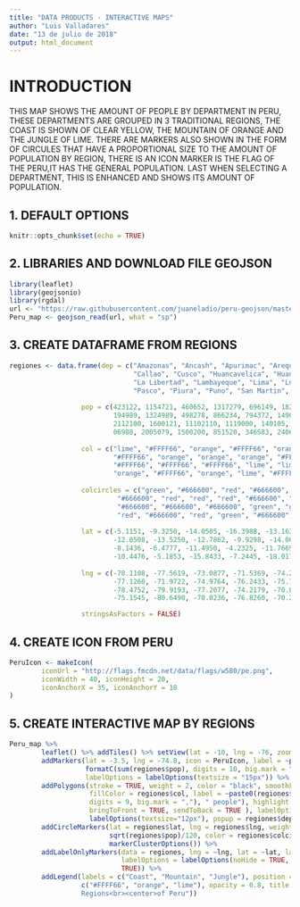 ---
title: "DATA PRODUCTS - INTERACTIVE MAPS"
author: "Luis Valladares"
date: "13 de julio de 2018"
output: html_document
---

# INTRODUCTION

THIS MAP SHOWS THE AMOUNT OF PEOPLE BY DEPARTMENT IN PERU, THESE DEPARTMENTS ARE GROUPED IN 3 TRADITIONAL REGIONS, THE COAST IS SHOWN OF CLEAR YELLOW, THE MOUNTAIN OF ORANGE AND THE JUNGLE OF LIME.
THERE ARE MARKERS ALSO SHOWN IN THE FORM OF CIRCULES THAT HAVE A PROPORTIONAL SIZE TO THE AMOUNT OF POPULATION BY REGION, THERE IS AN ICON MARKER IS THE FLAG OF THE PERU,IT HAS THE GENERAL POPULATION.
LAST WHEN SELECTING A DEPARTMENT, THIS IS ENHANCED AND SHOWS ITS AMOUNT OF POPULATION.


## 1. DEFAULT OPTIONS

```{r setup, include=FALSE}
knitr::opts_chunk$set(echo = TRUE)
```


## 2. LIBRARIES AND DOWNLOAD FILE GEOJSON

```{r Peru, cache = TRUE}
library(leaflet)
library(geojsonio)
library(rgdal)
url <- "https://raw.githubusercontent.com/juaneladio/peru-geojson/master/peru_departamental_simple.geojson"
Peru_map <- geojson_read(url, what = "sp")
```


## 3. CREATE DATAFRAME FROM REGIONS

```{r Regions, cache = TRUE}
regiones <- data.frame(dep = c("Amazonas", "Ancash", "Apurimac", "Arequipa", "Ayacucho", "Cajamarca",
                               "Callao", "Cusco", "Huancavelica", "Huanuco", "Ica", "Junin",
                               "La Libertad", "Lambayeque", "Lima", "Loreto", "Madre de Dios", "Moquegua",
                               "Pasco", "Piura", "Puno", "San Martin", "Tacna", "Tumbes", "Ucayali"),
                  
                  pop = c(423122, 1154721, 460652, 1317279, 696149, 1821212,
                          194989, 1324989, 498278, 866234, 794372, 1490091,
                          2112100, 1600121, 11102110, 1119000, 140105, 182612,
                          06988, 2005079, 1500200, 851520, 346583, 240638, 501664),
                  
                  col = c("lime", "#FFFF66", "orange", "#FFFF66", "orange", "orange",
                          "#FFFF66", "orange", "orange", "orange", "#FFFF66", "orange",
                          "#FFFF66", "#FFFF66", "#FFFF66", "lime", "lime", "#FFFF66",
                          "orange", "#FFFF66", "orange", "lime", "#FFFF66", "#FFFF66", "lime"),
                  
                  colcircles = c("green", "#666600", "red", "#666600", "red", "red",
                           "#666600", "red", "red", "red", "#666600", "red",
                           "#666600", "#666600", "#666600", "green", "green", "#666600",
                           "red", "#666600", "red", "green", "#666600", "#666600", "green"),
                       
                  lat = c(-5.1151, -9.3250, -14.0505, -16.3988, -13.1639, -7.1621,
                          -12.0508, -13.5250, -12.7862, -9.9298, -14.0639, -11.3358,
                          -8.1436, -6.4777, -11.4950, -4.2325, -11.7669, -17.1940, 
                          -10.4476, -5.1853, -15.8433, -7.2445, -18.0176, -3.5667, -9.8251),
                 
                  lng = c(-78.1108, -77.5619, -73.0877, -71.5369, -74.2236, -78.5106,
                          -77.1260, -71.9722, -74.9764, -76.2433, -75.7440, -75.3412,
                          -78.4752, -79.9193, -77.2077, -74.2179, -70.8120, -70.9312,
                          -75.1545, -80.6490, -70.0236, -76.8260, -70.2510, -80.4500, -73.0877),

                  stringsAsFactors = FALSE)
```


## 4. CREATE ICON FROM PERU

```{r Icon, cache = TRUE}
PeruIcon <- makeIcon(
        iconUrl = "http://flags.fmcdn.net/data/flags/w580/pe.png",
        iconWidth = 40, iconHeight = 20,
        iconAnchorX = 35, iconAnchorY = 18
)
```


## 5. CREATE INTERACTIVE MAP BY REGIONS

```{r Map}
Peru_map %>%
        leaflet() %>% addTiles() %>% setView(lat = -10, lng = -76, zoom = 5) %>%
        addMarkers(lat = -3.5, lng = -74.8, icon = PeruIcon, label = ~paste0("PERU: ",
                   formatC(sum(regiones$pop), digits = 10, big.mark = ","), " people"), 
                   labelOptions = labelOptions(textsize = "15px")) %>%
        addPolygons(stroke = TRUE, weight = 2, color = "black", smoothFactor = 0.3, fillOpacity = 0.8,
                    fillColor = regiones$col, label = ~paste0(regiones$dep, ": ", formatC(regiones$pop,
                    digits = 9, big.mark = ","), " people"), highlight = highlightOptions(weight = 5,
                    bringToFront = TRUE, sendToBack = TRUE ), labelOptions =
                    labelOptions(textsize="12px"), popup = regiones$dep) %>%
        addCircleMarkers(lat = regiones$lat, lng = regiones$lng, weight = 6, radius =
                         sqrt(regiones$pop)/120, color = regiones$colcircles, clusterOptions =
                         markerClusterOptions()) %>%
        addLabelOnlyMarkers(data = regiones, lng = ~lng, lat = ~lat, label = ~dep,
                            labelOptions = labelOptions(noHide = TRUE, direction = 'center', textOnly =
                            TRUE)) %>%
        addLegend(labels = c("Coast", "Mountain", "Jungle"), position = "bottomleft" , colors =
                  c("#FFFF66", "orange", "lime"), opacity = 0.8, title = paste("Traditional
                  Regions<br><center>of Peru"))
                  
```

